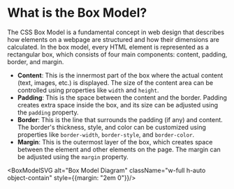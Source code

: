 
# What is the Box Model?
The CSS Box Model is a fundamental concept in web design that describes how elements on a webpage are structured and how their dimensions are calculated. 
In the box model, every HTML element is represented as a rectangular box, which consists of four main components: content, padding, border, and margin.

- **Content**: This is the innermost part of the box where the actual content (text, images, etc.) is displayed. The size of the content area can be controlled using properties like `width` and `height`.
- **Padding**: This is the space between the content and the border. Padding creates extra space inside the box, and its size can be adjusted using the `padding` property.
- **Border**: This is the line that surrounds the padding (if any) and content. The border's thickness, style, and color can be customized using properties like `border-width`, `border-style`, and `border-color`.
- **Margin**: This is the outermost layer of the box, which creates space between the element and other elements on the page. The margin can be adjusted using the `margin` property.

<BoxModelSVG alt="Box Model Diagram" className="w-full h-auto object-contain" style={{margin: "2em 0"}}/>